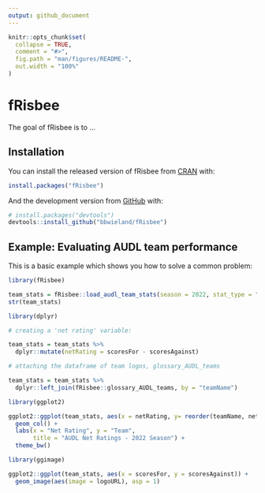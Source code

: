 ```yaml
---
output: github_document
---
```


<!-- README.md is generated from README.Rmd. Please edit that file -->

```r
knitr::opts_chunk$set(
  collapse = TRUE,
  comment = "#>",
  fig.path = "man/figures/README-",
  out.width = "100%"
)
```

# fRisbee

<!-- badges: start -->
<!-- badges: end -->

The goal of fRisbee is to ...

## Installation

You can install the released version of fRisbee from [CRAN](https://CRAN.R-project.org) with:

``` r
install.packages("fRisbee")
```

And the development version from [GitHub](https://github.com/) with:

``` r
# install.packages("devtools")
devtools::install_github("bbwieland/fRisbee")
```
## Example: Evaluating AUDL team performance

This is a basic example which shows you how to solve a common problem:

```r
library(fRisbee)

team_stats = fRisbee::load_audl_team_stats(season = 2022, stat_type = "game")
str(team_stats)
```

```r
library(dplyr)

# creating a 'net rating' variable:

team_stats = team_stats %>%
  dplyr::mutate(netRating = scoresFor - scoresAgainst)

# attaching the dataframe of team logos, glossary_AUDL_teams

team_stats = team_stats %>%
  dplyr::left_join(fRisbee::glossary_AUDL_teams, by = "teamName")

```

```r
library(ggplot2)

ggplot2::ggplot(team_stats, aes(x = netRating, y= reorder(teamName, netRating))) +
  geom_col() +
  labs(x = "Net Rating", y = "Team",
       title = "AUDL Net Ratings - 2022 Season") +
  theme_bw()
```

```r
library(ggimage)

ggplot2::ggplot(team_stats, aes(x = scoresFor, y = scoresAgainst)) +
  geom_image(aes(image = logoURL), asp = 1)
```

